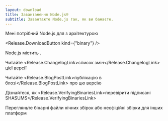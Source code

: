 ```yaml
---
layout: download
title: Завантаження Node.js®
subtitle: Завантажте Node.js так, як ви бажаєте.
---
```


<section>
Мені потрібний Node.js <Release.VersionDropdown /> для <Release.OperatingSystemDropdown /> з архітектурою <Release.BitnessDropdown />

<Release.DownloadButton kind={"binary"} />
</section>

<section>
Node.js містить <Release.NpmLink />.

Читайте <Release.ChangelogLink>список змін</Release.ChangelogLink> цієї версії

Читайте <Release.BlogPostLink>публікацію в блозі</Release.BlogPostLink> про цю версію

Дізнайтеся, як <Release.VerifyingBinariesLink>перевірити підписані SHASUMS</Release.VerifyingBinariesLink>

Перегляньте бінарні файли <LinkWithArrow href="https://nodejs.org/download/nightly/">нічних збірок</LinkWithArrow> або <LinkWithArrow href="https://unofficial-builds.nodejs.org/download/">неофіційні збірки</LinkWithArrow> для інших платформ

</section>
